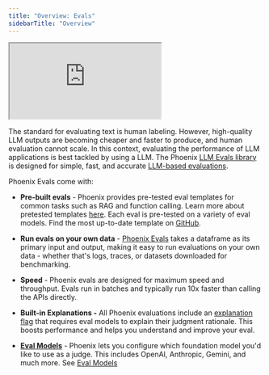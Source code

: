 ```yaml
---
title: "Overview: Evals"
sidebarTitle: "Overview"
---
```


<Frame caption="">
  <iframe src="https://cdn.iframe.ly/6eKruJA" allowFullScreen width={1000} height={250} allow="encrypted-media *;"></iframe>
</Frame>

The standard for evaluating text is human labeling. However, high-quality LLM outputs are becoming cheaper and faster to produce, and human evaluation cannot scale. In this context, evaluating the performance of LLM applications is best tackled by using a LLM. The Phoenix [LLM Evals library](/phoenix/evaluation/how-to-evals/running-pre-tested-evals) is designed for simple, fast, and accurate [LLM-based evaluations](https://arize.com/llm-evaluation/).

Phoenix Evals come with:

* **Pre-built evals** - Phoenix provides pre-tested eval templates for common tasks such as RAG and function calling. Learn more about pretested templates [here](/phoenix/evaluation/how-to-evals/running-pre-tested-evals). Each eval is pre-tested on a variety of eval models. Find the most up-to-date template on [GitHub](https://github.com/Arize-ai/phoenix/tree/main/tutorials/evals).

* **Run evals on your own data** - [Phoenix Evals](/phoenix/evaluation/how-to-evals/bring-your-own-evaluator) takes a dataframe as its primary input and output, making it easy to run evaluations on your own data - whether that's logs, traces, or datasets downloaded for benchmarking.

* **Speed** - Phoenix evals are designed for maximum speed and throughput. Evals run in batches and typically run 10x faster than calling the APIs directly.

* **Built-in Explanations -** All Phoenix evaluations include an [explanation flag](https://github.com/Arize-ai/phoenix/blob/docs/docs/evaluation/llm-evals/broken-reference/README.md) that requires eval models to explain their judgment rationale. This boosts performance and helps you understand and improve your eval.

* [**Eval Models**](/phoenix/evaluation/how-to-evals/evaluation-models) - Phoenix lets you configure which foundation model you'd like to use as a judge. This includes OpenAI, Anthropic, Gemini, and much more. See [Eval Models](/phoenix/evaluation/how-to-evals/evaluation-models)


